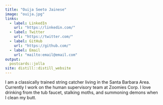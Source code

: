 ```yaml
---
title: "Ouija Seeto Jainese"
image: "ouija.jpg"
links:
  - label: LinkedIn
    url: "https://linkedin.com/"
  - label: Twitter
    url: "https://twitter.com/"
  - label: GitHub
    url: "https://github.com/"
  - label: Email
    url: "mailto:email@email.com"
output:
  postcards::jolla
site: distill::distill_website
---
```

 
I am a classically trained string catcher living in the Santa Barbara Area. 
Currently I work on the human supervisory team at Zoomies Corp. I love drinking from the tub faucet, stalking moths, and summoning demons when I clean my butt.

